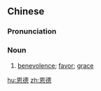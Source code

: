 ==Chinese==
{{zh-forms}}

===Pronunciation===
{{zh-pron
|m=ēndé
|c=jan1 dak1
|cat=n
}}

===Noun===
{{zh-noun}}

# [[benevolence]]; [[favor]]; [[grace]]

[[hu:恩德]]
[[zh:恩德]]